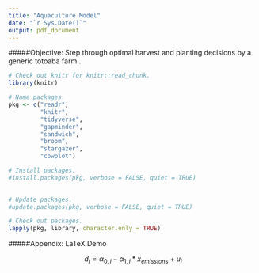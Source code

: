 ```yaml
---
title: "Aquaculture Model"
date: "`r Sys.Date()`"
output: pdf_document
---
```


#####Objective: Step through optimal harvest and planting decisions by a generic totoaba farm..

```r

# Check out knitr for knitr::read_chunk.
library(knitr)

# Name packages.
pkg <- c("readr",
         "knitr",
         "tidyverse",
         "gapminder",
         "sandwich",
         "broom",
         "stargazer",
         "cowplot")

# Install packages.
#install.packages(pkg, verbose = FALSE, quiet = TRUE)

  
# Update packages.
#update.packages(pkg, verbose = FALSE, quiet = TRUE)

# Check out packages.
lapply(pkg, library, character.only = TRUE)

```

#####Appendix: LaTeX Demo

$$ d_i = \alpha_{0, i} - \alpha_{1, i} * x_{emissions} + u_i$$